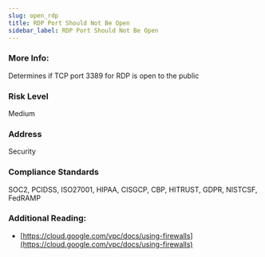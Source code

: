 ```yaml
---
slug: open_rdp
title: RDP Port Should Not Be Open
sidebar_label: RDP Port Should Not Be Open
---
```


### More Info:

Determines if TCP port 3389 for RDP is open to the public

### Risk Level

Medium

### Address

Security

### Compliance Standards

SOC2, PCIDSS, ISO27001, HIPAA, CISGCP, CBP, HITRUST, GDPR, NISTCSF, FedRAMP

### Additional Reading:

- [https://cloud.google.com/vpc/docs/using-firewalls](https://cloud.google.com/vpc/docs/using-firewalls) 

